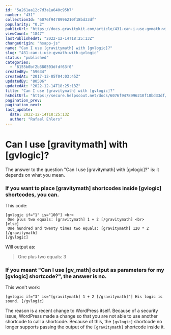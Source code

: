```yaml
---
id: "5a261aa12c7d3a1a640c95b7"
number: "431"
collectionId: "6076f9478996210f18bd33df"
popularity: "0.2"
publicUrl: "https://docs.gravitykit.com/article/431-can-i-use-gvmath-with-gvlogic"
viewCount: "1847"
lastPublishedAt: "2022-12-14T18:25:13Z"
changeOrigin: "hsapp-js"
name: "Can I use [gravitymath] with [gvlogic]?"
slug: "431-can-i-use-gvmath-with-gvlogic"
status: "published"
categories: 
  - "6155b0bf2b380503dfdf63f0"
createdBy: "59634"
createdAt: "2017-12-05T04:03:45Z"
updatedBy: "80506"
updatedAt: "2022-12-14T18:25:13Z"
title: "Can I use [gravitymath] with [gvlogic]?"
hsEditUrl: "https://secure.helpscout.net/docs/6076f9478996210f18bd33df/article/5a261aa12c7d3a1a640c95b7"
pagination_prev: 
pagination_next: 
last_update:
  date: 2022-12-14T18:25:13Z
  author: "Rafael Ehlers"
---
```


# Can I use [gravitymath] with [gvlogic]?

The answer to the question "Can I use \[gravitymath\] with \[gvlogic\]?" is: it depends on what you mean.

### If you want to place \[gravitymath\] shortcodes inside \[gvlogic\] shortcodes, you can.

This code:

```
[gvlogic if="1" is="100"] <br>
 One plus two equals: [gravitymath] 1 + 2 [/gravitymath] <br>
[else]
 One hundred and twenty times two equals: [gravitymath] 120 * 2 [/gravitymath] 
[/gvlogic]
```

Will output as:

> One plus two equals: 3

### If you meant "Can I use \[gv\_math\] output as parameters for my \[gvlogic\] shortcode?", the answer is no.

This won't work:

```
[gvlogic if="3" is="[gravitymath] 1 + 2 [/gravitymath]"] His logic is sound. [/gvlogic]
```

The reason is a recent change to WordPress itself. Because of a security issue, WordPress made a change so that you are not able to use another shortcode to call a shortcode. Because of this, the `[gvlogic]` shortcode no longer supports passing the output of the `[gravitymath]` shortcode inside it.